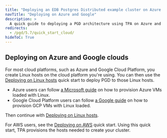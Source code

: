 ```yaml
---
title: "Deploying an EDB Postgres Distributed example cluster on Azure and Google cloud platforms"
navTitle: "Deploying on Azure and Google"
description: >
  A quick guide to deploying a PGD architecture using TPA on Azure and Google clouds
redirects:
  - /pgd/5.7/quick_start_cloud/
hideToC: True
---
```


## Deploying on Azure and Google clouds

For most cloud platforms, such as Azure and Google Cloud Platform, you create Linux hosts on the cloud platform you're using. You can then use the [Deploying on Linux hosts](quick_start_linux) quick start to deploy PGD to those Linux hosts. 

* Azure users can follow [a Microsoft guide](https://learn.microsoft.com/en-us/azure/virtual-machines/linux/quick-create-portal?tabs=ubuntu) on how to provision Azure VMs loaded with Linux. 
* Google Cloud Platform users can follow [a Google guide](https://cloud.google.com/compute/docs/create-linux-vm-instance) on how to provision GCP VMs with Linux loaded. 

Then continue with [Deploying on Linux hosts](quick_start_linux).

For AWS users, see the [Deploying on AWS](quick_start_aws) quick start. Using this quick start, TPA
provisions the hosts needed to create your cluster.
